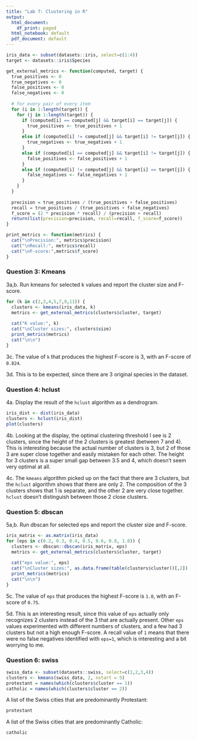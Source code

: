 ```yaml
---
title: "Lab 7: Clustering in R"
output:
  html_document:
    df_print: paged
  html_notebook: default
  pdf_document: default
---
```

```r
iris_data <- subset(datasets::iris, select=c(1:4))
target <- datasets::iris$Species

get_external_metrics <- function(computed, target) {
  true_positives <- 0
  true_negatives <- 0
  false_positives <- 0
  false_negatives <- 0 
  
  # for every pair of every item
  for (i in 1:length(target)) {
    for (j in 1:length(target)) {
      if (computed[i] == computed[j] && target[i] == target[j]) {
        true_positives <- true_positives + 1
      }
      else if (computed[i] != computed[j] && target[i] != target[j]) {
        true_negatives <- true_negatives + 1
      }
      else if (computed[i] == computed[j] && target[i] != target[j]) {
        false_positives <- false_positives + 1
      }
      else if (computed[i] != computed[j] && target[i] == target[j]) {
        false_negatives <- false_negatives + 1
      }
    }
  }
  
  precision = true_positives / (true_positives + false_positives)
  recall = true_positives / (true_positives + false_negatives)
  f_score = (2 * precision * recall) / (precision + recall)
  return(list(precision=precision, recall=recall, f_score=f_score))
}

print_metrics <- function(metrics) {
  cat("\nPrecision:", metrics$precision)
  cat("\nRecall:", metrics$recall)
  cat("\nF-score:",metrics$f_score)
}
```


### Question 3: Kmeans

3a,b. Run kmeans for selected k values and report the cluster size and F-score.
```r
for (k in c(2,3,4,5,7,9,11)) {
  clusters <- kmeans(iris_data, k)
  metrics <- get_external_metrics(clusters$cluster, target)
  
  cat("K value:", k)
  cat("\nCluster sizes:", clusters$size)
  print_metrics(metrics)
  cat("\n\n")
}
```

3c. The value of `k` that produces the highest F-score is 3, with an F-score of `0.824`.

3d. This is to be expected, since there are 3 original species in the dataset.


### Question 4: hclust

4a. Display the result of the `hclust` algorithm as a dendrogram.
```r
iris_dist <- dist(iris_data)
clusters <- hclust(iris_dist)
plot(clusters)
```

4b. Looking at the display, the optimal clustering threshold I see is 2 clusters, since the height of the 2 clusters is greatest (between 7 and 4). This is interesting because the actual number of clusters is 3, but 2 of those 3 are super close together and easily mistaken for each other. The height for 3 clusters is a super small gap between 3.5 and 4, which doesn't seem very optimal at all.

4c. The `kmeans` algorithm picked up on the fact that there are 3 clusters, but the `hclust` algorithm shows that there are only 2. The composition of the 3 clusters shows that 1 is separate, and the other 2 are very close together. `hclust` doesn't distinguish between those 2 close clusters.

  
### Question 5: dbscan

5a,b. Run dbscan for selected eps and report the cluster size and F-score.
```r
iris_matrix <- as.matrix(iris_data)
for (eps in c(0.2, 0.3, 0.4, 0.5, 0.6, 0.8, 1.0)) {
  clusters <- dbscan::dbscan(iris_matrix, eps)
  metrics <- get_external_metrics(clusters$cluster, target)
  
  cat("eps value:", eps)
  cat("\nCluster sizes:", as.data.frame(table(clusters$cluster))[,2])
  print_metrics(metrics)
  cat("\n\n")
}
```

5c. The value of `eps` that produces the highest F-score is `1.0`, with an F-score of `0.75`.

5d. This is an interesting result, since this value of `eps` actually only recognizes 2 clusters instead of the 3 that are actually present. Other `eps` values experimented with different numbers of clusters, and a few had 3 clusters but not a high enough F-score. A recall value of `1` means that there were no false negatives identified with `eps=1`, which is interesting and a bit worrying to me.


### Question 6: swiss


```r
swiss_data <- subset(datasets::swiss, select=c(1,2,3,4))
clusters <- kmeans(swiss_data, 2, nstart = 5)
protestant = names(which(clusters$cluster == 1))
catholic = names(which(clusters$cluster == 2))
```

A list of the Swiss cities that are predominantly Protestant:
```r
protestant
```

A list of the Swiss cities that are predominantly Catholic:
```r
catholic
```